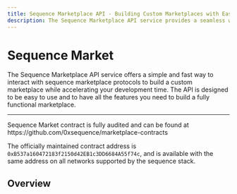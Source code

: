 ```yaml
---
title: Sequence Marketplace API - Building Custom Marketplaces with Ease
description: The Sequence Marketplace API service provides a seamless way to interact with Sequence marketplace protocols for building custom marketplaces efficiently.
---
```


# Sequence Market

The Sequence Marketplace API service offers a simple and fast way to interact with sequence marketplace protocols to build a custom marketplace while accelerating your development time. The API is designed to be easy to use and to have all the features you need to build a fully functional marketplace.

---

<Callout type="tip">
Sequence Market contract is fully audited and can be found at https://github.com/0xsequence/marketplace-contracts

The officially maintained contract address is `0xB537a160472183f2150d42EB1c3DD6684A55f74c`, and is available with the same address on all networks supported by the sequence stack.

</Callout>

## Overview

<CardGrid>
  <Card
    title="Quickstart"
    description="Use or copy a demo custom marketplace built for an Aviator game"
    icon="✈"
    link="/solutions/marketplaces/orderbook/quickstart"
  />
  <Card
    title="Custom Marketplace Guide"
    description="End to end walkthrough of how to build a complete custom marketplace"
    icon="🎖️"
    link="/guides/custom-marketplace"
  />
    <Card
    title="Creating Orders"
    description="Create orders on the Sequence Marketplace Protocol"
    icon="🔨"
    link="/api/marketplace/examples/orderbook-transactions"
  />
  <Card
    title="Get Top Orders"
    description="Build experiences to enable the best order offered"
    icon="⛰️"
    link="/api/marketplace/examples/get-top-orders"
  />
  <Card
    title="Get Orderbook Details"
    description="Query the orderbook details based on collection and properties"
    icon="🎞️"
    link="/api/marketplace/examples/get-orderbook"
  />
  <Card
    title="Get User Activities"
    description="Follow along with your users by enabling experiences that promote tx history"
    icon="📓"
    link="/api/marketplace/examples/get-user-activities"
  />
  <Card
    title="Orderbook Transactions"
    description="Send transactions to create or fulfill orders on the orderbook marketlace"
    icon="🧱"
    link="/api/marketplace/examples/orderbook-transactions"
  />
</CardGrid>
